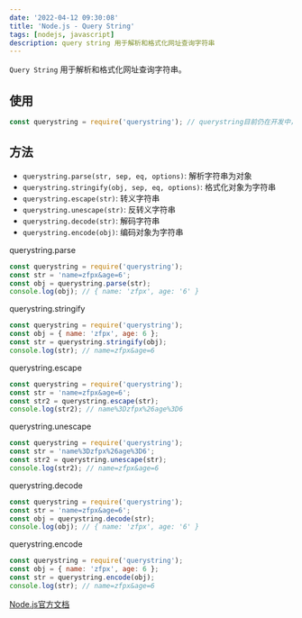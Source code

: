 ```yaml
---
date: '2022-04-12 09:30:08'
title: 'Node.js - Query String'
tags: [nodejs, javascript]
description: query string 用于解析和格式化网址查询字符串
---
```


`Query String` 用于解析和格式化网址查询字符串。

## 使用

```js
const querystring = require('querystring'); // querystring目前仍在开发中，不推荐使用，推荐使用`URLSearchParams`
```

## 方法

- `querystring.parse(str, sep, eq, options)`: 解析字符串为对象
- `querystring.stringify(obj, sep, eq, options)`: 格式化对象为字符串
- `querystring.escape(str)`: 转义字符串
- `querystring.unescape(str)`: 反转义字符串
- `querystring.decode(str)`: 解码字符串
- `querystring.encode(obj)`: 编码对象为字符串

querystring.parse

```js
const querystring = require('querystring');
const str = 'name=zfpx&age=6';
const obj = querystring.parse(str);
console.log(obj); // { name: 'zfpx', age: '6' }
```

querystring.stringify

```js
const querystring = require('querystring');
const obj = { name: 'zfpx', age: 6 };
const str = querystring.stringify(obj);
console.log(str); // name=zfpx&age=6
```

querystring.escape

```js
const querystring = require('querystring');
const str = 'name=zfpx&age=6';
const str2 = querystring.escape(str);
console.log(str2); // name%3Dzfpx%26age%3D6
```

querystring.unescape

```js
const querystring = require('querystring');
const str = 'name%3Dzfpx%26age%3D6';
const str2 = querystring.unescape(str);
console.log(str2); // name=zfpx&age=6
```

querystring.decode

```js
const querystring = require('querystring');
const str = 'name=zfpx&age=6';
const obj = querystring.decode(str);
console.log(obj); // { name: 'zfpx', age: '6' }
```

querystring.encode

```js
const querystring = require('querystring');
const obj = { name: 'zfpx', age: 6 };
const str = querystring.encode(obj);
console.log(str); // name=zfpx&age=6
```

[Node.js官方文档](https://nodejs.org/api/querystring.html)
